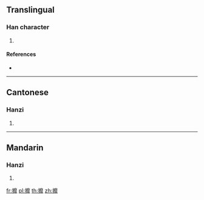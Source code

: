 ==Translingual==

===Han character===
{{Han char|rn=64|rad=手|as=19|sn=22|four=50011|canj=QICY,QIDY|ids=⿰扌靡}}

# {{the patch of metal on a bell that has become shiny due to being bashed|Han|sort=手19}}

====References====
* {{Han ref|kx=0464.110|dkj=13024|dj=0813.090|hdz=31991.030|uh=6520|ud=25888|bh=F6E1|bd=63201}}

----

==Cantonese==

===Hanzi===
{{yue-hanzi|jyut=[[mei4]]|y=mei4}}

# {{defn|lang=yue|sort=手19}}

----

==Mandarin==

===Hanzi===
{{cmn-hanzi|pin=[[mí]] ([[mi2]])|wg=mi<sup>2</sup>}}

# {{defn|lang=cmn|sort=手19}}

[[fr:攠]]
[[pl:攠]]
[[th:攠]]
[[zh:攠]]